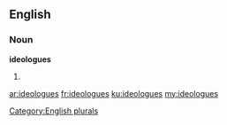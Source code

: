 ==English==

===Noun===
'''ideologues'''

# {{plural of|[[ideologue]]}}

[[Category:English plurals]]

[[ar:ideologues]]
[[fr:ideologues]]
[[ku:ideologues]]
[[my:ideologues]]